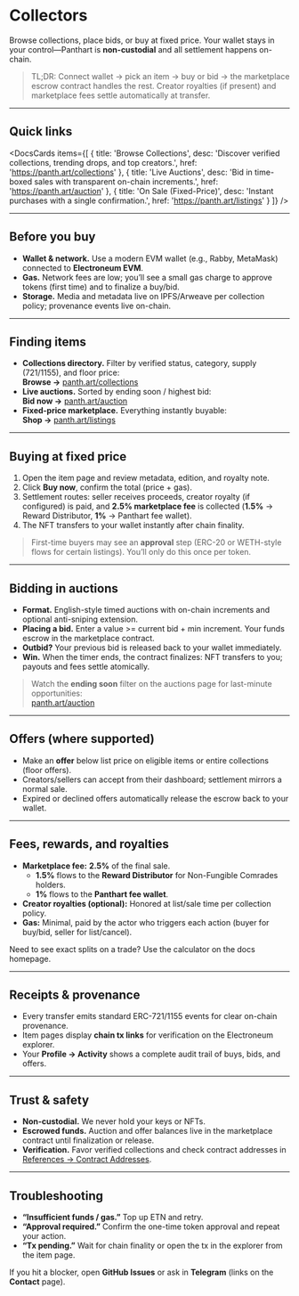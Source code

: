 
# Collectors

Browse collections, place bids, or buy at fixed price. Your wallet stays in your control—Panthart is **non-custodial** and all settlement happens on-chain.

> TL;DR: Connect wallet → pick an item → buy or bid → the marketplace escrow contract handles the rest. Creator royalties (if present) and marketplace fees settle automatically at transfer.

---

## Quick links

<DocsCards
  items={[
    {
      title: 'Browse Collections',
      desc: 'Discover verified collections, trending drops, and top creators.',
      href: 'https://panth.art/collections'
    },
    {
      title: 'Live Auctions',
      desc: 'Bid in time-boxed sales with transparent on-chain increments.',
      href: 'https://panth.art/auction'
    },
    {
      title: 'On Sale (Fixed-Price)',
      desc: 'Instant purchases with a single confirmation.',
      href: 'https://panth.art/listings'
    }
  ]}
/>

---

## Before you buy

- **Wallet & network.** Use a modern EVM wallet (e.g., Rabby, MetaMask) connected to **Electroneum EVM**.  
- **Gas.** Network fees are low; you’ll see a small gas charge to approve tokens (first time) and to finalize a buy/bid.  
- **Storage.** Media and metadata live on IPFS/Arweave per collection policy; provenance events live on-chain.

---

## Finding items

- **Collections directory.** Filter by verified status, category, supply (721/1155), and floor price:  
  **Browse →** [panth.art/collections](https://panth.art/collections)  
- **Live auctions.** Sorted by ending soon / highest bid:  
  **Bid now →** [panth.art/auction](https://panth.art/auction)  
- **Fixed-price marketplace.** Everything instantly buyable:  
  **Shop →** [panth.art/listings](https://panth.art/listings)

---

## Buying at fixed price

1. Open the item page and review metadata, edition, and royalty note.  
2. Click **Buy now**, confirm the total (price + gas).  
3. Settlement routes: seller receives proceeds, creator royalty (if configured) is paid, and **2.5% marketplace fee** is collected (**1.5%** → Reward Distributor, **1%** → Panthart fee wallet).  
4. The NFT transfers to your wallet instantly after chain finality.

> First-time buyers may see an **approval** step (ERC-20 or WETH-style flows for certain listings). You’ll only do this once per token.

---

## Bidding in auctions

- **Format.** English-style timed auctions with on-chain increments and optional anti-sniping extension.  
- **Placing a bid.** Enter a value >= current bid + min increment. Your funds escrow in the marketplace contract.  
- **Outbid?** Your previous bid is released back to your wallet immediately.  
- **Win.** When the timer ends, the contract finalizes: NFT transfers to you; payouts and fees settle atomically.

> Watch the **ending soon** filter on the auctions page for last-minute opportunities:  
> [panth.art/auction](https://panth.art/auction)

---

## Offers (where supported)

- Make an **offer** below list price on eligible items or entire collections (floor offers).  
- Creators/sellers can accept from their dashboard; settlement mirrors a normal sale.  
- Expired or declined offers automatically release the escrow back to your wallet.

---

## Fees, rewards, and royalties

- **Marketplace fee:** **2.5%** of the final sale.  
  - **1.5%** flows to the **Reward Distributor** for Non-Fungible Comrades holders.  
  - **1%** flows to the **Panthart fee wallet**.  
- **Creator royalties (optional):** Honored at list/sale time per collection policy.  
- **Gas:** Minimal, paid by the actor who triggers each action (buyer for buy/bid, seller for list/cancel).

Need to see exact splits on a trade? Use the calculator on the docs homepage.

---

## Receipts & provenance

- Every transfer emits standard ERC-721/1155 events for clear on-chain provenance.  
- Item pages display **chain tx links** for verification on the Electroneum explorer.  
- Your **Profile → Activity** shows a complete audit trail of buys, bids, and offers.

---

## Trust & safety

- **Non-custodial.** We never hold your keys or NFTs.  
- **Escrowed funds.** Auction and offer balances live in the marketplace contract until finalization or release.  
- **Verification.** Favor verified collections and check contract addresses in [References → Contract Addresses](/references/contract-addresses).

---

## Troubleshooting

- **“Insufficient funds / gas.”** Top up ETN and retry.  
- **“Approval required.”** Confirm the one-time token approval and repeat your action.  
- **“Tx pending.”** Wait for chain finality or open the tx in the explorer from the item page.

If you hit a blocker, open **GitHub Issues** or ask in **Telegram** (links on the **Contact** page).
